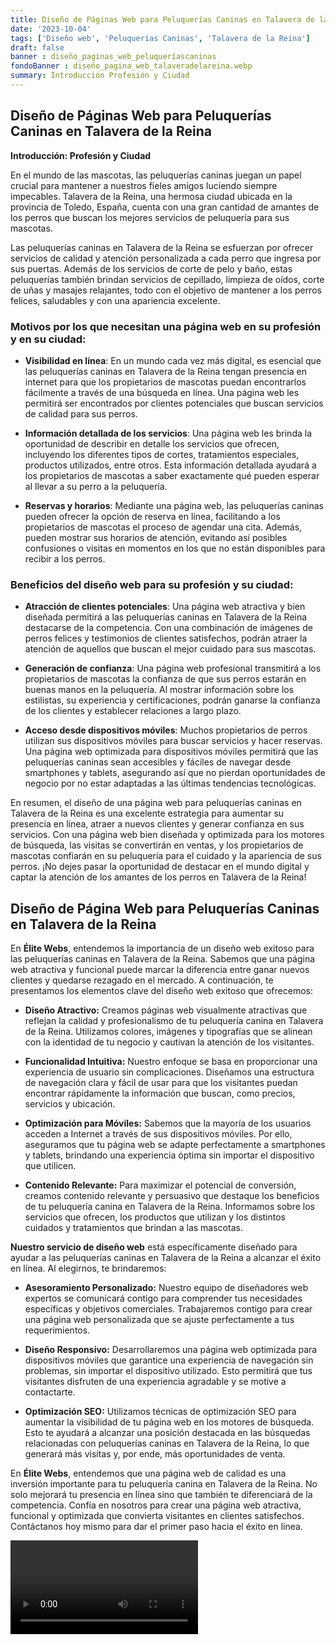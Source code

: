 ```yaml
---
title: Diseño de Páginas Web para Peluquerías Caninas en Talavera de la Reina
date: '2023-10-04'
tags: ['Diseño web', 'Peluquerías Caninas', 'Talavera de la Reina']
draft: false
banner : diseño_paginas_web_peluqueríascaninas
fondoBanner : diseño_pagina_web_talaveradelareina.webp
summary: Introducción Profesión y Ciudad
---
```


## Diseño de Páginas Web para Peluquerías Caninas en Talavera de la Reina

**Introducción: Profesión y Ciudad**

En el mundo de las mascotas, las peluquerías caninas juegan un papel crucial para mantener a nuestros fieles amigos luciendo siempre impecables. Talavera de la Reina, una hermosa ciudad ubicada en la provincia de Toledo, España, cuenta con una gran cantidad de amantes de los perros que buscan los mejores servicios de peluquería para sus mascotas. 

Las peluquerías caninas en Talavera de la Reina se esfuerzan por ofrecer servicios de calidad y atención personalizada a cada perro que ingresa por sus puertas. Además de los servicios de corte de pelo y baño, estas peluquerías también brindan servicios de cepillado, limpieza de oídos, corte de uñas y masajes relajantes, todo con el objetivo de mantener a los perros felices, saludables y con una apariencia excelente.

### Motivos por los que necesitan una página web en su profesión y en su ciudad:

- **Visibilidad en línea**: En un mundo cada vez más digital, es esencial que las peluquerías caninas en Talavera de la Reina tengan presencia en internet para que los propietarios de mascotas puedan encontrarlos fácilmente a través de una búsqueda en línea. Una página web les permitirá ser encontrados por clientes potenciales que buscan servicios de calidad para sus perros.

- **Información detallada de los servicios**: Una página web les brinda la oportunidad de describir en detalle los servicios que ofrecen, incluyendo los diferentes tipos de cortes, tratamientos especiales, productos utilizados, entre otros. Esta información detallada ayudará a los propietarios de mascotas a saber exactamente qué pueden esperar al llevar a su perro a la peluquería.

- **Reservas y horarios**: Mediante una página web, las peluquerías caninas pueden ofrecer la opción de reserva en línea, facilitando a los propietarios de mascotas el proceso de agendar una cita. Además, pueden mostrar sus horarios de atención, evitando así posibles confusiones o visitas en momentos en los que no están disponibles para recibir a los perros.

### Beneficios del diseño web para su profesión y su ciudad:

- **Atracción de clientes potenciales**: Una página web atractiva y bien diseñada permitirá a las peluquerías caninas en Talavera de la Reina destacarse de la competencia. Con una combinación de imágenes de perros felices y testimonios de clientes satisfechos, podrán atraer la atención de aquellos que buscan el mejor cuidado para sus mascotas.

- **Generación de confianza**: Una página web profesional transmitirá a los propietarios de mascotas la confianza de que sus perros estarán en buenas manos en la peluquería. Al mostrar información sobre los estilistas, su experiencia y certificaciones, podrán ganarse la confianza de los clientes y establecer relaciones a largo plazo.

- **Acceso desde dispositivos móviles**: Muchos propietarios de perros utilizan sus dispositivos móviles para buscar servicios y hacer reservas. Una página web optimizada para dispositivos móviles permitirá que las peluquerías caninas sean accesibles y fáciles de navegar desde smartphones y tablets, asegurando así que no pierdan oportunidades de negocio por no estar adaptadas a las últimas tendencias tecnológicas.

En resumen, el diseño de una página web para peluquerías caninas en Talavera de la Reina es una excelente estrategia para aumentar su presencia en línea, atraer a nuevos clientes y generar confianza en sus servicios. Con una página web bien diseñada y optimizada para los motores de búsqueda, las visitas se convertirán en ventas, y los propietarios de mascotas confiarán en su peluquería para el cuidado y la apariencia de sus perros. ¡No dejes pasar la oportunidad de destacar en el mundo digital y captar la atención de los amantes de los perros en Talavera de la Reina!

<GifSeo />

<Cta />

## **Diseño de Página Web para Peluquerías Caninas en Talavera de la Reina**

En **Élite Webs**, entendemos la importancia de un diseño web exitoso para las peluquerías caninas en Talavera de la Reina. Sabemos que una página web atractiva y funcional puede marcar la diferencia entre ganar nuevos clientes y quedarse rezagado en el mercado. A continuación, te presentamos los elementos clave del diseño web exitoso que ofrecemos:

- **Diseño Atractivo:** Creamos páginas web visualmente atractivas que reflejan la calidad y profesionalismo de tu peluquería canina en Talavera de la Reina. Utilizamos colores, imágenes y tipografías que se alinean con la identidad de tu negocio y cautivan la atención de los visitantes.

- **Funcionalidad Intuitiva:** Nuestro enfoque se basa en proporcionar una experiencia de usuario sin complicaciones. Diseñamos una estructura de navegación clara y fácil de usar para que los visitantes puedan encontrar rápidamente la información que buscan, como precios, servicios y ubicación.

- **Optimización para Móviles:** Sabemos que la mayoría de los usuarios acceden a Internet a través de sus dispositivos móviles. Por ello, aseguramos que tu página web se adapte perfectamente a smartphones y tablets, brindando una experiencia óptima sin importar el dispositivo que utilicen.

- **Contenido Relevante:** Para maximizar el potencial de conversión, creamos contenido relevante y persuasivo que destaque los beneficios de tu peluquería canina en Talavera de la Reina. Informamos sobre los servicios que ofrecen, los productos que utilizan y los distintos cuidados y tratamientos que brindan a las mascotas.

**Nuestro servicio de diseño web** está específicamente diseñado para ayudar a las peluquerías caninas en Talavera de la Reina a alcanzar el éxito en línea. Al elegirnos, te brindaremos:

- **Asesoramiento Personalizado:** Nuestro equipo de diseñadores web expertos se comunicará contigo para comprender tus necesidades específicas y objetivos comerciales. Trabajaremos contigo para crear una página web personalizada que se ajuste perfectamente a tus requerimientos.

- **Diseño Responsivo:** Desarrollaremos una página web optimizada para dispositivos móviles que garantice una experiencia de navegación sin problemas, sin importar el dispositivo utilizado. Esto permitirá que tus visitantes disfruten de una experiencia agradable y se motive a contactarte.

- **Optimización SEO:** Utilizamos técnicas de optimización SEO para aumentar la visibilidad de tu página web en los motores de búsqueda. Esto te ayudará a alcanzar una posición destacada en las búsquedas relacionadas con peluquerías caninas en Talavera de la Reina, lo que generará más visitas y, por ende, más oportunidades de venta.

En **Élite Webs**, entendemos que una página web de calidad es una inversión importante para tu peluquería canina en Talavera de la Reina. No solo mejorará tu presencia en línea sino que también te diferenciará de la competencia. Confía en nosotros para crear una página web atractiva, funcional y optimizada que convierta visitantes en clientes satisfechos. Contáctanos hoy mismo para dar el primer paso hacia el éxito en línea.

<Video />

<CtaBot job='Peluquerías Caninas' city='Talavera de la Reina'/>

<Gmaps query='Talavera de la Reina+españa+maps' />